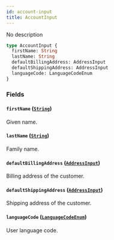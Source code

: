 ```yaml
---
id: account-input
title: AccountInput
---
```


No description

```graphql
type AccountInput {
  firstName: String
  lastName: String
  defaultBillingAddress: AddressInput
  defaultShippingAddress: AddressInput
  languageCode: LanguageCodeEnum
}
```

### Fields

#### `firstName` ([`String`](/developer/api-reference/scalars/string))

Given name.

#### `lastName` ([`String`](/developer/api-reference/scalars/string))

Family name.

#### `defaultBillingAddress` ([`AddressInput`](/developer/api-reference/inputs/address-input))

Billing address of the customer.

#### `defaultShippingAddress` ([`AddressInput`](/developer/api-reference/inputs/address-input))

Shipping address of the customer.

#### `languageCode` ([`LanguageCodeEnum`](/developer/api-reference/enums/language-code-enum))

User language code.
